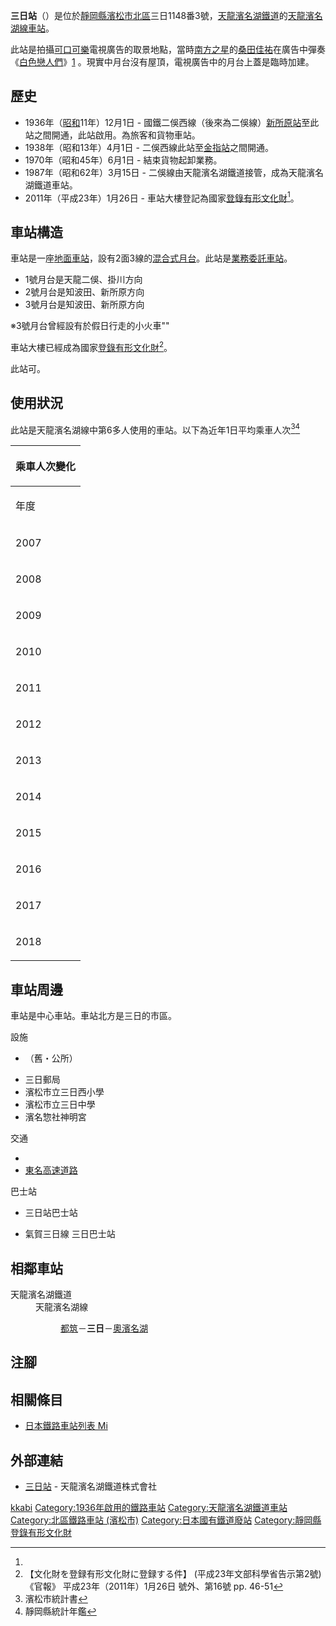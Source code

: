 {{NoteTA
|T=zh-hans:三日站;zh-hk:三日站;zh-tw:三日車站;
|1=zh-hans:三日站;zh-hk:三日站;zh-tw:三日車站;
|2=zh-hans:筑;zh-hk:筑;zh-tw:筑;
}}
{{Infobox station
|公司色 = #4D7F54
|站名 = 三日
|圖片 = Mikkabi stn.jpg
|圖片說明 = 車站大樓
|日文原名 = 三日
|平假名 = みっかび
|羅馬拼音 = MIKKABI
|副站名 = 
|電報略號 = ミヒ
|所在地 = {{JPN}}[[靜岡縣|靜岡縣]][[濱松市|濱松市]][[北區_(濱松市)|北區]]{{Translink|ja|三ヶ日|三日|三日町}}三日1148番3號
|座標 = {{coord|34|48|09|N|137|33|06|E|type:railwaystation_region:JP-24|display=inline,title}}
|車站構造 = [[地面車站|地面車站]]
|月台配置 = 2面3線
|啟用年月日 = 1936年（昭和11年）12月1日
|廢站年月日 = 
|乘客人數 = 191
|上下車人次 = 
|統計年度 = 2018
|轉車 = 
|全寬備註 = [[業務委託車站|業務委託車站]]
|adjacent = {{Adjacent stations|system=	天龍濱名湖鐵道|line=天龍濱名湖線|left=都筑|right=奧濱名湖|note-left=2.3km|note-mid=距離[[掛川站|掛川]]55.6km|note-right=1.2km}}
}}
'''三日站'''（{{jpn|j=三日駅|hg=みっかびえき|rm=Mikkabi eki|f=y}}）是位於[[靜岡縣|靜岡縣]][[濱松市|濱松市]][[北區_(濱松市)|北區]]{{Translink|ja|三ヶ日|三日|三日町}}三日1148番3號，[[天龍濱名湖鐵道|天龍濱名湖鐵道]]的[[天龍濱名湖線|天龍濱名湖線]][[鐵路車站|車站]]。

此站是拍攝[[可口可樂|可口可樂]]電視廣告的取景地點，當時[[南方之星|南方之星]]的[[桑田佳祐|桑田佳祐]]在廣告中彈奏《[[白色戀人們|白色戀人們]]》[https://www.youtube.com/watch?v=HGgCbkwSF4A] {{Wayback|url=https://www.youtube.com/watch?v=HGgCbkwSF4A |date=20211218214016 }}。現實中月台沒有屋頂，電視廣告中的月台上蓋是臨時加建。
== 歷史 ==
* 1936年（[[昭和|昭和]]11年）12月1日 - 國鐵二俁西線（後來為二俁線）[[新所原站|新所原站]]至此站之間開通，此站啟用。為旅客和貨物車站。
* 1938年（昭和13年）4月1日 - 二俁西線此站至[[金指站|金指站]]之間開通。
* 1970年（昭和45年）6月1日 - 結束貨物起卸業務。
* 1987年（昭和62年）3月15日 - 二俁線由天龍濱名湖鐵道接管，成為天龍濱名湖鐵道車站。
* 2011年（平成23年）1月26日 - 車站大樓登記為國家[[登錄有形文化財|登錄有形文化財]]<ref name="H23-monkashokokuji-2" />。

== 車站構造 ==
車站是一座[[地面車站|地面車站]]，設有2面3線的[[混合式月台|混合式月台]]。此站是[[業務委託車站|業務委託車站]]。

* 1號月台是天龍二俁、掛川方向
* 2號月台是知波田、新所原方向
* 3號月台是知波田、新所原方向
※3號月台曾經設有於假日行走的小火車"{{lang|ja|そよかぜ}}"

車站大樓已經成為國家[[登錄有形文化財|登錄有形文化財]]<ref name="H23-monkashokokuji-2">【文化財を登録有形文化財に登録する件】 (平成23年文部科學省告示第2號) 《官報》 平成23年（2011年）1月26日 號外、第16號 pp. 46-51</ref>。

此站可{{Translink|ja|レンタサイクル|租賃單車}}。

== 使用狀況 ==
此站是天龍濱名湖線中第6多人使用的車站。以下為近年1日平均乘車人次<ref>濱松市統計書</ref><ref>靜岡縣統計年鑑</ref>

{| class="wikitable" style="margin: 1em 0.2em; text-align: center; font-size: 90%;"
|- style="background: #ddd;"
!colspan="2"|乘車人次變化
|-
!年度
!一日平均<br>乘車人次
|-
|2007
|267
|-
|2008
|284
|-
|2009
|272
|-
|2010
|276
|-
|2011
|238
|-
|2012
|229
|-
|2013
|245
|-
|2014
|248
|-
|2015
|226
|-
|2016
|218
|-
|2017
|210
|-
|2018
|191
|}
== 車站周邊 ==
車站是{{Translink|ja|三ヶ日|三日|北區三日町}}中心車站。車站北方是三日的市區。
; 設施
* {{Translink|ja|浜松市役所|濱松市政廳}} {{Translink|ja|浜松市三ヶ日地域自治センター|濱松市三日地域自治中心|三日合作中心}}（舊・{{Translink|ja|三ケ日町|三日町}}公所）
* 三日郵局
* 濱松市立三日西小學
* 濱松市立三日中學
* 濱名惣社神明宮
; 交通
* {{Translink|ja|国道362号|國道362號}}
* [[東名高速道路|東名高速道路]]
; 巴士站
* {{Translink|ja|浜松市自主運行バス#三ヶ日オレンジふれあいバス|濱松市自主運行巴士#三日橙親睦巴士|三日橙親睦巴士}} 三日站巴士站
* {{Translink|ja|遠州鉄道細江営業所|遠州鐵道細江營業所|遠鐵巴士}}氣賀三日線 三日巴士站

== 相鄰車站 ==
; 天龍濱名湖鐵道
: 天龍濱名湖線
:: [[都筑站|都筑]]－'''三日'''－[[奧濱名湖站|奧濱名湖]]
== 注腳 ==
{{Reflist}}
== 相關條目 ==
* [[日本鐵路車站列表_Mi|日本鐵路車站列表 Mi]]
== 外部連結 ==
* [https://www.tenhama.co.jp/about/station/mikkabi/ 三日站] {{Wayback|url=https://www.tenhama.co.jp/about/station/mikkabi/ |date=20220401154239 }}{{ja icon}} - 天龍濱名湖鐵道株式會社
{{天龍濱名湖線}}
{{DEFAULTSORT:Mikkabi}}
[[Category:日本鐵路車站_Mi|kkabi]]
[[Category:1936年啟用的鐵路車站|Category:1936年啟用的鐵路車站]]
[[Category:天龍濱名湖鐵道車站|Category:天龍濱名湖鐵道車站]]
[[Category:北區鐵路車站_(濱松市)|Category:北區鐵路車站 (濱松市)]]
[[Category:日本國有鐵道廢站|Category:日本國有鐵道廢站]]
[[Category:靜岡縣登錄有形文化財|Category:靜岡縣登錄有形文化財]]